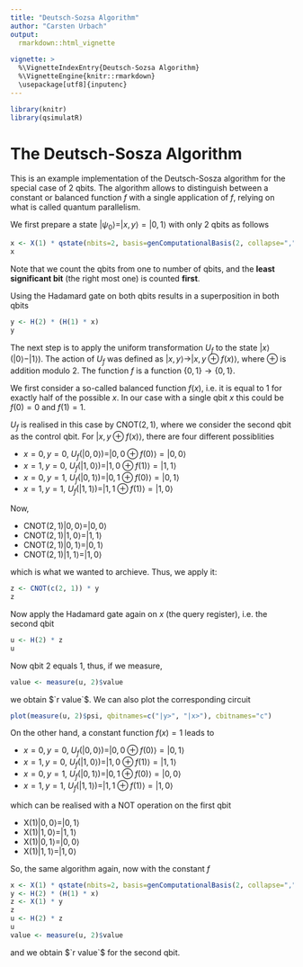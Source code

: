 ```yaml
---
title: "Deutsch-Sozsa Algorithm"
author: "Carsten Urbach"
output:
  rmarkdown::html_vignette
    
vignette: >
  %\VignetteIndexEntry{Deutsch-Sozsa Algorithm}
  %\VignetteEngine{knitr::rmarkdown}
  \usepackage[utf8]{inputenc}
---
```


```r
library(knitr)
library(qsimulatR)
```

# The Deutsch-Sosza Algorithm

This is an example implementation of the Deutsch-Sosza algorithm for
the special case of $2$ qbits. The algorithm allows to distinguish
between a constant or balanced function $f$ with a single application
of $f$, relying on what is called quantum parallelism.

We first prepare a state $|\psi_0\rangle = |x, y\rangle = |0, 1\rangle$ with only 2
qbits as follows

```r
x <- X(1) * qstate(nbits=2, basis=genComputationalBasis(2, collapse=","))
x
```

Note that we count the qbits from one to number of qbits, and the **least
significant bit** (the right most one) is counted **first**. 

Using the Hadamard gate on both qbits results in a superposition in both qbits

```r
y <- H(2) * (H(1) * x)
y
```

The next step is to apply the uniform transformation $U_f$ to the
state $|x\rangle(|0\rangle - |1\rangle)$. The action of $U_f$ was
defined as $|x,y\rangle \to |x, y\oplus f(x)\rangle$, where $\oplus$
is addition modulo $2$. The function $f$ is a function
$\{0,1\}\to\{0,1\}$. 

We first consider a so-called balanced function $f(x)$, i.e.\ it is equal to
$1$ for exactly half of the possible $x$. In our case with a single
qbit $x$ this could be $f(0)=0$ and $f(1) = 1$. 

$U_f$ is realised in this case by CNOT$(2,1)$, where we consider the
second qbit as the control qbit. For $|x, y\oplus f(x)\rangle$, there
are four different possiblities

* $x=0, y=0$, $U_f(|0,0\rangle) = |0, 0\oplus f(0)\rangle = |0, 0\rangle$
* $x=1, y=0$, $U_f(|1,0\rangle) = |1, 0\oplus f(1)\rangle = |1, 1\rangle$
* $x=0, y=1$, $U_f(|0,1\rangle) = |0, 1\oplus f(0)\rangle = |0, 1\rangle$
* $x=1, y=1$, $U_f(|1,1\rangle) = |1, 1\oplus f(1)\rangle = |1, 0\rangle$

Now, 

* CNOT$(2,1)|0,0\rangle = |0,0\rangle$
* CNOT$(2,1)|1,0\rangle = |1,1\rangle$
* CNOT$(2,1)|0,1\rangle = |0,1\rangle$
* CNOT$(2,1)|1,1\rangle = |1,0\rangle$

which is what we wanted to archieve. Thus, we apply it:

```r
z <- CNOT(c(2, 1)) * y
z
```

Now apply the Hadamard gate again on $x$ (the query register),
i.e. the second qbit 

```r
u <- H(2) * z
u
```

Now qbit $2$ equals $1$, thus, if we measure, 

```r
value <- measure(u, 2)$value
```

we obtain $`r value`$. We can also plot the corresponding circuit

```r
plot(measure(u, 2)$psi, qbitnames=c("|y>", "|x>"), cbitnames="c")
```



On the other hand, a constant function
$f(x) = 1$ leads to

* $x=0, y=0$, $U_f(|0,0\rangle) = |0, 0\oplus f(0)\rangle = |0, 1\rangle$
* $x=1, y=0$, $U_f(|1,0\rangle) = |1, 0\oplus f(1)\rangle = |1, 1\rangle$
* $x=0, y=1$, $U_f(|0,1\rangle) = |0, 1\oplus f(0)\rangle = |0, 0\rangle$
* $x=1, y=1$, $U_f(|1,1\rangle) = |1, 1\oplus f(1)\rangle = |1, 0\rangle$

which can be realised with a NOT operation on the first qbit

* X$(1)|0,0\rangle = |0,1\rangle$
* X$(1)|1,0\rangle = |1,1\rangle$
* X$(1)|0,1\rangle = |0,0\rangle$
* X$(1)|1,1\rangle = |1,0\rangle$

So, the same algorithm again, now with the constant $f$

```r
x <- X(1) * qstate(nbits=2, basis=genComputationalBasis(2, collapse=","))
y <- H(2) * (H(1) * x)
z <- X(1) * y
z
u <- H(2) * z
u
value <- measure(u, 2)$value
```

and we obtain $`r value`$ for the second qbit.

